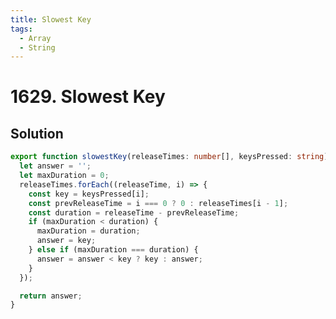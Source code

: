 ```yaml
---
title: Slowest Key
tags:
  - Array
  - String
---
```


# 1629. Slowest Key

<Badges>
  <LevelBadge level="easy" />
  <TopicBadge name="Array" slug="array" />
  <TopicBadge name="String" slug="string" />
</Badges>

## Solution

```typescript filename="solution.ts" copy
export function slowestKey(releaseTimes: number[], keysPressed: string): string {
  let answer = '';
  let maxDuration = 0;
  releaseTimes.forEach((releaseTime, i) => {
    const key = keysPressed[i];
    const prevReleaseTime = i === 0 ? 0 : releaseTimes[i - 1];
    const duration = releaseTime - prevReleaseTime;
    if (maxDuration < duration) {
      maxDuration = duration;
      answer = key;
    } else if (maxDuration === duration) {
      answer = answer < key ? key : answer;
    }
  });

  return answer;
}
```

<ProblemLink
  codingSite="leetcode"
  href="https://leetcode.com/problems/slowest-key"
  title="Slowest Key"
/>
